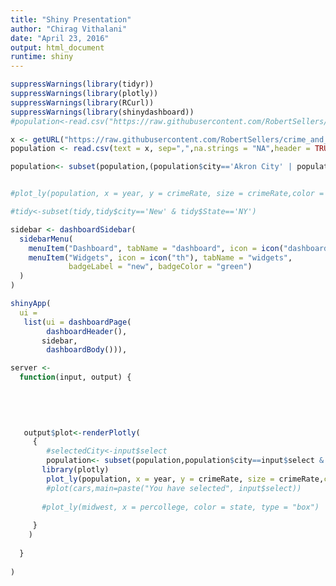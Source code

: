 ```yaml
---
title: "Shiny Presentation"
author: "Chirag Vithalani"
date: "April 23, 2016"
output: html_document
runtime: shiny
---
```



```r

suppressWarnings(library(tidyr))
suppressWarnings(library(plotly))
suppressWarnings(library(RCurl))
suppressWarnings(library(shinydashboard))
#population<-read.csv("https://raw.githubusercontent.com/RobertSellers/crime_and_weather_study/master/data/Export/crimeANDweather_v1.csv", sep=",",na.strings = "NA",header = TRUE,stringsAsFactors = FALSE)

x <- getURL("https://raw.githubusercontent.com/RobertSellers/crime_and_weather_study/master/data/Export/crimeANDweather_v1.csv")
population <- read.csv(text = x, sep=",",na.strings = "NA",header = TRUE,stringsAsFactors = FALSE)

population<- subset(population,(population$city=='Akron City' | population$city=='Ada County') & population$year >2005)


#plot_ly(population, x = year, y = crimeRate, size = crimeRate,color = meanMaxF,opacity = meanMaxF, mode = "markers",colors ="Reds")

#tidy<-subset(tidy,tidy$city=='New' & tidy$State=='NY')

```


```r
sidebar <- dashboardSidebar(
  sidebarMenu(
    menuItem("Dashboard", tabName = "dashboard", icon = icon("dashboard")),
    menuItem("Widgets", icon = icon("th"), tabName = "widgets",
             badgeLabel = "new", badgeColor = "green")
  )
)

shinyApp(
  ui = 
   list(ui = dashboardPage(
        dashboardHeader(),
       sidebar,
        dashboardBody())),

server <-
  function(input, output) {

    
    
    
    
   output$plot<-renderPlotly(
     {
        #selectedCity<-input$select
        population<- subset(population,population$city==input$select & population$year >2005)
       library(plotly)
        plot_ly(population, x = year, y = crimeRate, size = crimeRate,color = meanMaxF,opacity = meanMaxF, mode = "markers",colors ="Reds")
        #plot(cars,main=paste("You have selected", input$select))
       
       #plot_ly(midwest, x = percollege, color = state, type = "box")
     
     }
    )
    
  }
  
)


```